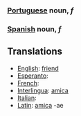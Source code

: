 ===[[Portuguese]] noun, ''f'' ===
===[[Spanish]] noun, ''f'' ===

==Translations==
*[[English]]: [[friend]]
*[[Esperanto]]: [[]]
*[[French]]: [[]]
*[[Interlingua]]: [[amica]]
*[[Italian]]: [[]]
*[[Latin]]: [[amica]] -ae